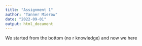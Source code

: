 ```yaml
---
title: "Assignment 1"
author: "Tanner Mierow"
date: "2022-09-01"
output: html_document
---
```

We started from the bottom (no r knowledge) and now we here